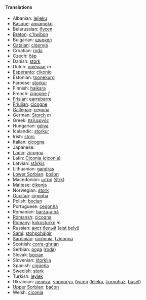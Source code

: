 ====Translations====

*Albanian: [[lejleku]]
*[[Basque]]: [[amiamoko]]
*Belarussian: [[бусел]]
*[[Breton]]: [[c’hwibon]]
*Bulgarian: [[щъркел]]
*[[Catalan]]: [[cigonya]]
*Croatian: [[roda]]
*Czech: [[čáp]]
*Danish: [[stork]]
*Dutch: [[ooievaar]] ''m''
*[[Esperanto]]: [[cikonio]]
*Estonian: [[toonekurg]]
*Faroese: [[storkur]]
*Finnish: [[haikara]]
*French: [[cigogne]] ''f''
*[[Frisian]]: [[earrebarre]]
*[[Friulian]]: [[cicogne]]
*[[Gallegan]]: [[cegoña]]
*German: [[Storch]] ''m''
*Greek: [[πελαργός]] '' ''
*Hungarian: [[gólya]]
*Icelandic: [[storkur]]
*Irish: [[storc]]
*Italian: [[cicogna]] '' ''
*Japanese: [[]]
*[[Ladin]]: [[zicogna]]
*Latin: [[Ciconia (ciconia)]] '' ''
*Latvian: [[stārķis]]
*Lithuanian: [[gandras]]
*[[Lower Sorbian]]: [[bośon]]
*Macedonian: [[штрк]] ([[štrk]])
*Maltese: [[ċikonja]]
*Norwegian: [[stork]]
*[[Occitan]]: [[cigonha]]
*Polish: [[bocian]] '' ''
*Portuguese: [[cegonha]]
*Romanian: [[barza-albă]]
*[[Romansh]]: [[cicogna]]
*[[Romany]]: [[kokosturko]] ''m''
*Russian: [[аист белый]] ([[aist belyj]]) '' ''
*[[Sami]]: [[stohpoháigir]]
*[[Sardinian]]: [[cicňnnia]], [[tziconna]]
*Scottish: [[corra-ghrian]]
*Serbian: [[рода]] ([[roda]])
*Slovak: [[bocian]]
*Slovenian: [[štorklja]]
*Spanish: [[cigüeña]] '' ''
*Swedish: [[stork]]
*Turkish: [[leylek]]
*Ukrainian: [[лелека]], [[чорногуз]], [[бусел]] ([[lеlеka]], [[čornohuz]], [[busеl]])
*[[Upper Sorbian]]: [[baćon]]
*Welsh: [[ciconia]]